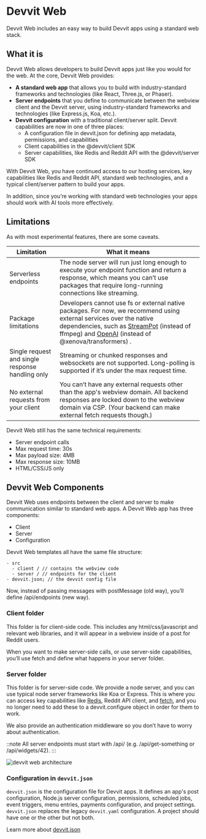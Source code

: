 # Devvit Web

Devvit Web includes an easy way to build Devvit apps using a standard web stack.

## What it is

Devvit Web allows developers to build Devvit apps just like you would for the web. At the core, Devvit Web provides:

- **A standard web app** that allows you to build with industry-standard frameworks and technologies (like React, Three.js, or Phaser).
- **Server endpoints** that you define to communicate between the webview client and the Devvit server, using industry-standard frameworks and technologies (like Express.js, Koa, etc.).
- **Devvit configuration** with a traditional client/server split. Devvit capabilities are now in one of three places:
  - A configuration file in devvit.json for defining app metadata, permissions, and capabilities
  - Client capabilities in the @devvit/client SDK
  - Server capabilities, like Redis and Reddit API with the @devvit/server SDK

With Devvit Web, you have continued access to our hosting services, key capabilities like Redis and Reddit API, standard web technologies, and a typical client/server pattern to build your apps.

In addition, since you’re working with standard web technologies your apps should work with AI tools more effectively.

## Limitations

As with most experimental features, there are some caveats.

| Limitation                                       | What it means                                                                                                                                                                                                                                                                                         |
| ------------------------------------------------ | ----------------------------------------------------------------------------------------------------------------------------------------------------------------------------------------------------------------------------------------------------------------------------------------------------- |
| Serverless endpoints                             | The node server will run just long enough to execute your endpoint function and return a response, which means you can’t use packages that require long-running connections like streaming.                                                                                                           |
| Package limitations                              | Developers cannot use fs or external native packages. For now, we recommend using external services over the native dependencies, such as [StreamPot](https://streampot.io/) (instead of ffmpeg) and [OpenAI](https://platform.openai.com/docs/guides/embeddings) (instead of @xenova/transformers) . |
| Single request and single response handling only | Streaming or chunked responses and websockets are not supported. Long-polling is supported if it’s under the max request time.                                                                                                                                                                        |
| No external requests from your client            | You can’t have any external requests other than the app's webview domain. All backend responses are locked down to the webview domain via CSP. (Your backend can make external fetch requests though.)                                                                                                |

Devvit Web still has the same technical requirements:

- Server endpoint calls
- Max request time: 30s
- Max payload size: 4MB
- Max response size: 10MB
- HTML/CSS/JS only


## Devvit Web Components

Devvit Web uses endpoints between the client and server to make communication similar to standard web apps. A Devvit Web app has three components:

- Client
- Server
- Configuration

Devvit Web templates all have the same file structure:

```tsx
- src
  - client / // contains the webview code
  - server / // endpoints for the client
- devvit.json; // the devvit config file
```

Now, instead of passing messages with postMessage (old way), you’ll define /api/endpoints (new way).

### Client folder

This folder is for client-side code. This includes any html/css/javascript and relevant web libraries, and it will appear in a webview inside of a post for Reddit users.

When you want to make server-side calls, or use server-side capabilities, you’ll use fetch and define what happens in your server folder.

### Server folder

This folder is for server-side code. We provide a node server, and you can use typical node server frameworks like Koa or Express. This is where you can access key capabilities like [Redis](../server/redis.mdx), Reddit API client, and [fetch](../server/http-fetch.mdx), and you no longer need to add these to a devvit.configure object in order for them to work.

We also provide an authentication middleware so you don’t have to worry about authentication.

::note
All server endpoints must start with /api/ (e.g. /api/get-something or /api/widgets/42).
:::

![devvit web architecture](../../assets/devvit_web/devvit_web_arch.png)

### Configuration in `devvit.json`

`devvit.json` is the configuration file for Devvit apps. It defines an app's post configuration, Node.js server configuration, permissions, scheduled jobs, event triggers, menu entries, payments configuration, and project settings. `devvit.json` replaces the legacy `devvit.yaml` configuration. A project should have one or the other but not both.

Learn more about [devvit.json](./devvit_web_configuration)
